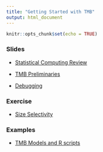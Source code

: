 ```yaml
---
title: "Getting Started with TMB"
output: html_document
---
```


```r
knitr::opts_chunk$set(echo = TRUE)
```
### Slides

- [Statistical Computing Review](https://nsawtraining.github.io/TMBtraining/01-beginner-tmb/00_00_Statistical_Computing_Review.html#1)

- [TMB Preliminaries](https://nsawtraining.github.io/TMBtraining/01-beginner-tmb/00_01_TMB_Preliminaries.html)

- [Debugging](https://nsawtraining.github.io/TMBtraining/01-beginner-tmb/00_02_Debugging.html)

### Exercise
- [Size Selectivity](https://nsawtraining.github.io/TMBtraining/01-beginner-tmb/exercises/codend-exercise.html)

### Examples
- [TMB Models and R scripts](https://github.com/NSAWTraining/TMBtraining/tree/main/docs/01-beginner-tmb/lecture_code)
